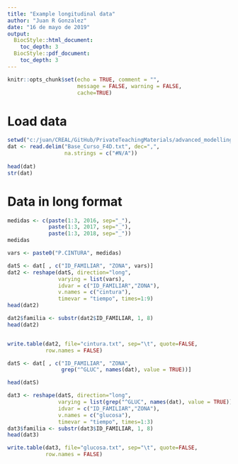```yaml
---
title: "Example longitudinal data"
author: "Juan R Gonzalez"
date: "16 de mayo de 2019"
output: 
  BiocStyle::html_document:
    toc_depth: 3
  BiocStyle::pdf_document:
    toc_depth: 3
---
```


```r
knitr::opts_chunk$set(echo = TRUE, comment = "",
                      message = FALSE, warning = FALSE,
                      cache=TRUE)
```


# Load data

```r
setwd("c:/juan/CREAL/GitHub/PrivateTeachingMaterials/advanced_modelling_R/data")
dat <- read.delim("Base_Curso_F4D.txt", dec=",", 
                  na.strings = c("#N/A"))
                    
head(dat)
str(dat)
```


# Data in long format

```r
medidas <- c(paste(1:3, 2016, sep="_"), 
             paste(1:3, 2017, sep="_"), 
             paste(1:3, 2018, sep="_"))
medidas

vars <- paste0("P.CINTURA", medidas)

datS <- dat[ , c("ID_FAMILIAR", "ZONA", vars)]
dat2 <- reshape(datS, direction="long",
                varying = list(vars),
                idvar = c("ID_FAMILIAR","ZONA"),
                v.names = c("cintura"),
                timevar = "tiempo", times=1:9)
head(dat2)

dat2$familia <- substr(dat2$ID_FAMILIAR, 1, 8)
head(dat2)


write.table(dat2, file="cintura.txt", sep="\t", quote=FALSE,
            row.names = FALSE)
```


```r
datS <- dat[ , c("ID_FAMILIAR", "ZONA", 
                 grep("^GLUC", names(dat), value = TRUE))]

head(datS)

dat3 <- reshape(datS, direction="long",
                varying = list(grep("^GLUC", names(dat), value = TRUE)),
                idvar = c("ID_FAMILIAR","ZONA"),
                v.names = c("glucosa"),
                timevar = "tiempo", times=1:3)
dat3$familia <- substr(dat3$ID_FAMILIAR, 1, 8)
head(dat3)

write.table(dat3, file="glucosa.txt", sep="\t", quote=FALSE,
            row.names = FALSE)
```



